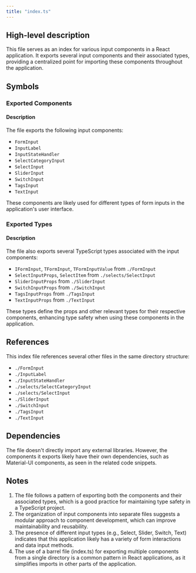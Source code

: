 ```yaml
---
title: "index.ts"
---
```


## High-level description
This file serves as an index for various input components in a React application. It exports several input components and their associated types, providing a centralized point for importing these components throughout the application.

## Symbols

### Exported Components
#### Description
The file exports the following input components:
- `FormInput`
- `InputLabel`
- `InputStateHandler`
- `SelectCategoryInput`
- `SelectInput`
- `SliderInput`
- `SwitchInput`
- `TagsInput`
- `TextInput`

These components are likely used for different types of form inputs in the application's user interface.

### Exported Types
#### Description
The file also exports several TypeScript types associated with the input components:
- `IFormInput`, `TFormInput`, `TFormInputValue` from `./FormInput`
- `SelectInputProps`, `SelectItem` from `./selects/SelectInput`
- `SliderInputProps` from `./SliderInput`
- `SwitchInputProps` from `./SwitchInput`
- `TagsInputProps` from `./TagsInput`
- `TextInputProps` from `./TextInput`

These types define the props and other relevant types for their respective components, enhancing type safety when using these components in the application.

## References
This index file references several other files in the same directory structure:
- `./FormInput`
- `./InputLabel`
- `./InputStateHandler`
- `./selects/SelectCategoryInput`
- `./selects/SelectInput`
- `./SliderInput`
- `./SwitchInput`
- `./TagsInput`
- `./TextInput`

## Dependencies
The file doesn't directly import any external libraries. However, the components it exports likely have their own dependencies, such as Material-UI components, as seen in the related code snippets.

## Notes
1. The file follows a pattern of exporting both the components and their associated types, which is a good practice for maintaining type safety in a TypeScript project.
2. The organization of input components into separate files suggests a modular approach to component development, which can improve maintainability and reusability.
3. The presence of different input types (e.g., Select, Slider, Switch, Text) indicates that this application likely has a variety of form interactions and data input methods.
4. The use of a barrel file (index.ts) for exporting multiple components from a single directory is a common pattern in React applications, as it simplifies imports in other parts of the application.